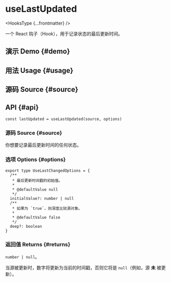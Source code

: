 # useLastUpdated


<HooksType {...frontmatter} />

一个 React 钩子（Hook），用于记录状态的最后更新时间。

## 演示 Demo \{#demo}


<App />

## 用法 Usage \{#usage}



## 源码 Source \{#source}


<Source />

## API \{#api}

```tsx
const lastUpdated = useLastUpdated(source, options)
```

### 源码 Source \{#source}

你想要记录最后更新时间的任何状态。

### 选项 Options \{#options}

```tsx
export type UseLastChangedOptions = {
  /**
   * 最后更新时间戳的初始值。
   *
   * @defaultValue null
   */
  initialValue?: number | null
  /**
   * 如果为 `true`，则深度比较源对象。
   *
   * @defaultValue false
   */
  deep?: boolean
}
```

### 返回值 Returns \{#returns}

`number | null`。

当源被更新时，数字将更新为当前的时间戳，否则它将是 `null`（例如，源 **未** 被更新）。
